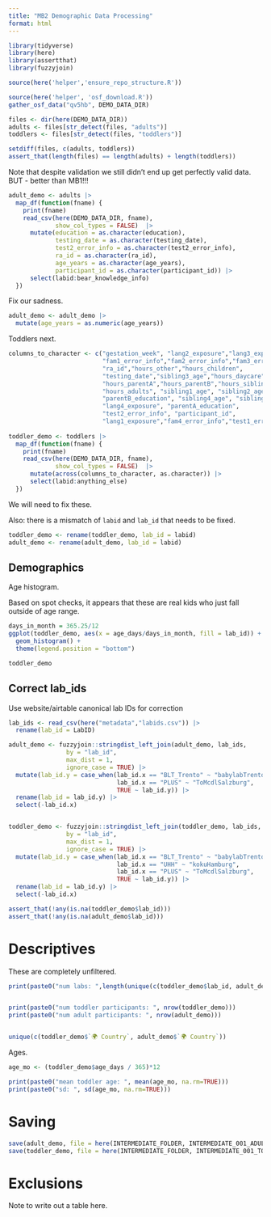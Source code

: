 ```yaml
---
title: "MB2 Demographic Data Processing"
format: html
---
```


```r
library(tidyverse)
library(here)
library(assertthat)
library(fuzzyjoin)

source(here('helper','ensure_repo_structure.R'))
```

```r
source(here('helper', 'osf_download.R'))
gather_osf_data("qv5hb", DEMO_DATA_DIR)
```

```r
  
files <- dir(here(DEMO_DATA_DIR))
adults <- files[str_detect(files, "adults")]
toddlers <- files[str_detect(files, "toddlers")]

setdiff(files, c(adults, toddlers))
assert_that(length(files) == length(adults) + length(toddlers))
```

Note that despite validation we still didn't end up get perfectly valid data. BUT - better than MB1!!!

```r
adult_demo <- adults |>
  map_df(function(fname) {
    print(fname)
    read_csv(here(DEMO_DATA_DIR, fname),
             show_col_types = FALSE)  |>
      mutate(education = as.character(education),
             testing_date = as.character(testing_date),
             test2_error_info = as.character(test2_error_info),
             ra_id = as.character(ra_id), 
             age_years = as.character(age_years),
             participant_id = as.character(participant_id)) |>
      select(labid:bear_knowledge_info)
  }) 
```

Fix our sadness.

```r
adult_demo <- adult_demo |>
  mutate(age_years = as.numeric(age_years))
```

Toddlers next.

```r
columns_to_character <- c("gestation_week", "lang2_exposure","lang3_exposure",
                          "fam1_error_info","fam2_error_info","fam3_error_info",
                          "ra_id","hours_other","hours_children",
                          "testing_date","sibling3_age","hours_daycare",
                          "hours_parentA","hours_parentB","hours_siblings",
                          "hours_adults", "sibling1_age", "sibling2_age", 
                          "parentB_education", "sibling4_age", "sibling5_age", 
                          "lang4_exposure", "parentA_education", 
                          "test2_error_info", "participant_id", 
                          "lang1_exposure","fam4_error_info","test1_error_info")
                          
toddler_demo <- toddlers |>
  map_df(function(fname) {
    print(fname)
    read_csv(here(DEMO_DATA_DIR, fname),
             show_col_types = FALSE)  |>
      mutate(across(columns_to_character, as.character)) |>
      select(labid:anything_else)
  }) 
```

We will need to fix these.

Also: there is a mismatch of `labid` and `lab_id` that needs to be fixed.

```r
toddler_demo <- rename(toddler_demo, lab_id = labid)
adult_demo <- rename(adult_demo, lab_id = labid)
```

## Demographics

Age histogram.

Based on spot checks, it appears that these are real kids who just fall outside of age range.

```r
days_in_month = 365.25/12
ggplot(toddler_demo, aes(x = age_days/days_in_month, fill = lab_id)) + 
  geom_histogram() + 
  theme(legend.position = "bottom")
```
```r
toddler_demo
```


## Correct lab_ids

Use website/airtable canonical lab IDs for correction

```r
lab_ids <- read_csv(here("metadata","labids.csv")) |>
  rename(lab_id = LabID) 

adult_demo <- fuzzyjoin::stringdist_left_join(adult_demo, lab_ids, 
                by = "lab_id", 
                max_dist = 1, 
                ignore_case = TRUE) |>
  mutate(lab_id.y = case_when(lab_id.x == "BLT_Trento" ~ "babylabTrento",
                              lab_id.x == "PLUS" ~ "ToMcdlSalzburg",
                              TRUE ~ lab_id.y)) |>
  rename(lab_id = lab_id.y) |>
  select(-lab_id.x)


toddler_demo <- fuzzyjoin::stringdist_left_join(toddler_demo, lab_ids, 
                by = "lab_id", 
                max_dist = 1, 
                ignore_case = TRUE) |>
  mutate(lab_id.y = case_when(lab_id.x == "BLT_Trento" ~ "babylabTrento",
                              lab_id.x == "UHH" ~ "kokuHamburg",
                              lab_id.x == "PLUS" ~ "ToMcdlSalzburg",
                              TRUE ~ lab_id.y)) |>
  rename(lab_id = lab_id.y) |>
  select(-lab_id.x)

assert_that(!any(is.na(toddler_demo$lab_id)))
assert_that(!any(is.na(adult_demo$lab_id)))
```
# Descriptives

These are completely unfiltered. 

```r
print(paste0("num labs: ",length(unique(c(toddler_demo$lab_id, adult_demo$lab_id)))))


print(paste0("num toddler participants: ", nrow(toddler_demo)))
print(paste0("num adult participants: ", nrow(adult_demo)))


unique(c(toddler_demo$`🌍 Country`, adult_demo$`🌍 Country`))

```
Ages. 

```r
age_mo <- (toddler_demo$age_days / 365)*12

print(paste0("mean toddler age: ", mean(age_mo, na.rm=TRUE)))
print(paste0("sd: ", sd(age_mo, na.rm=TRUE)))

```


# Saving

```r
save(adult_demo, file = here(INTERMEDIATE_FOLDER, INTERMEDIATE_001_ADULT))
save(toddler_demo, file = here(INTERMEDIATE_FOLDER, INTERMEDIATE_001_TODDLER))
```

# Exclusions

Note to write out a table here.
